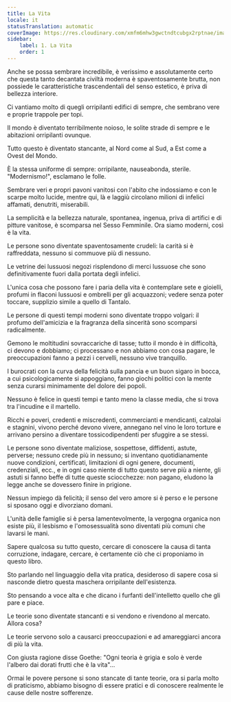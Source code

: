 ```yaml
---
title: La Vita
locale: it
statusTranslation: automatic
coverImage: https://res.cloudinary.com/xmfm6mhw3gwctndtcubgx2rptnae/image/upload/v1741354419/small_cover_la_gran_rebelion_28716e29d2.webp
sidebar:
    label: 1. La Vita
    order: 1
---
```

Anche se possa sembrare incredibile, è verissimo e assolutamente certo che questa tanto decantata civiltà moderna è spaventosamente brutta, non possiede le caratteristiche trascendentali del senso estetico, è priva di bellezza interiore.

Ci vantiamo molto di quegli orripilanti edifici di sempre, che sembrano vere e proprie trappole per topi.

Il mondo è diventato terribilmente noioso, le solite strade di sempre e le abitazioni orripilanti ovunque.

Tutto questo è diventato stancante, al Nord come al Sud, a Est come a Ovest del Mondo.

È la stessa uniforme di sempre: orripilante, nauseabonda, sterile. "Modernismo!", esclamano le folle.

Sembrare veri e propri pavoni vanitosi con l'abito che indossiamo e con le scarpe molto lucide, mentre qui, là e laggiù circolano milioni di infelici affamati, denutriti, miserabili.

La semplicità e la bellezza naturale, spontanea, ingenua, priva di artifici e di pitture vanitose, è scomparsa nel Sesso Femminile. Ora siamo moderni, così è la vita.

Le persone sono diventate spaventosamente crudeli: la carità si è raffreddata, nessuno si commuove più di nessuno.

Le vetrine dei lussuosi negozi risplendono di merci lussuose che sono definitivamente fuori dalla portata degli infelici.

L'unica cosa che possono fare i paria della vita è contemplare sete e gioielli, profumi in flaconi lussuosi e ombrelli per gli acquazzoni; vedere senza poter toccare, supplizio simile a quello di Tantalo.

Le persone di questi tempi moderni sono diventate troppo volgari: il profumo dell'amicizia e la fragranza della sincerità sono scomparsi radicalmente.

Gemono le moltitudini sovraccariche di tasse; tutto il mondo è in difficoltà, ci devono e dobbiamo; ci processano e non abbiamo con cosa pagare, le preoccupazioni fanno a pezzi i cervelli, nessuno vive tranquillo.

I burocrati con la curva della felicità sulla pancia e un buon sigaro in bocca, a cui psicologicamente si appoggiano, fanno giochi politici con la mente senza curarsi minimamente del dolore dei popoli.

Nessuno è felice in questi tempi e tanto meno la classe media, che si trova tra l'incudine e il martello.

Ricchi e poveri, credenti e miscredenti, commercianti e mendicanti, calzolai e stagnini, vivono perché devono vivere, annegano nel vino le loro torture e arrivano persino a diventare tossicodipendenti per sfuggire a se stessi.

Le persone sono diventate maliziose, sospettose, diffidenti, astute, perverse; nessuno crede più in nessuno; si inventano quotidianamente nuove condizioni, certificati, limitazioni di ogni genere, documenti, credenziali, ecc., e in ogni caso niente di tutto questo serve più a niente, gli astuti si fanno beffe di tutte queste sciocchezze: non pagano, eludono la legge anche se dovessero finire in prigione.

Nessun impiego dà felicità; il senso del vero amore si è perso e le persone si sposano oggi e divorziano domani.

L'unità delle famiglie si è persa lamentevolmente, la vergogna organica non esiste più, il lesbismo e l'omosessualità sono diventati più comuni che lavarsi le mani.

Sapere qualcosa su tutto questo, cercare di conoscere la causa di tanta corruzione, indagare, cercare, è certamente ciò che ci proponiamo in questo libro.

Sto parlando nel linguaggio della vita pratica, desideroso di sapere cosa si nasconde dietro questa maschera orripilante dell'esistenza.

Sto pensando a voce alta e che dicano i furfanti dell'intelletto quello che gli pare e piace.

Le teorie sono diventate stancanti e si vendono e rivendono al mercato. Allora cosa?

Le teorie servono solo a causarci preoccupazioni e ad amareggiarci ancora di più la vita.

Con giusta ragione disse Goethe: "Ogni teoria è grigia e solo è verde l'albero dai dorati frutti che è la vita"...

Ormai le povere persone si sono stancate di tante teorie, ora si parla molto di praticismo, abbiamo bisogno di essere pratici e di conoscere realmente le cause delle nostre sofferenze.

